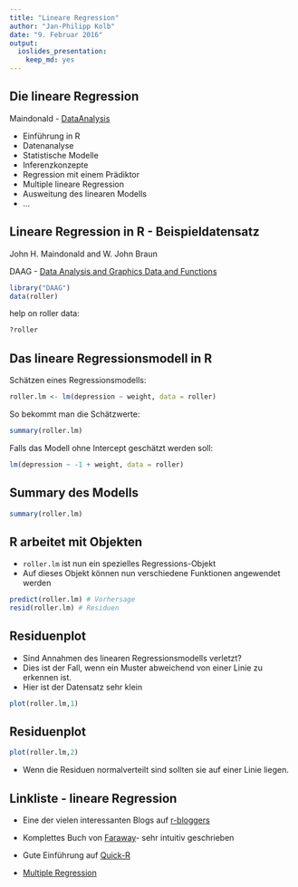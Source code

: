 ```yaml
---
title: "Lineare Regression"
author: "Jan-Philipp Kolb"
date: "9. Februar 2016"
output: 
  ioslides_presentation: 
    keep_md: yes
---
```


## Die lineare Regression

Maindonald - [DataAnalysis](https://cran.r-project.org/doc/contrib/usingR.pdf)

-  Einführung in R 
-  Datenanalyse
-  Statistische Modelle
-  Inferenzkonzepte
-  Regression mit einem Prädiktor
-  Multiple lineare Regression
-  Ausweitung des linearen Modells
-  ...

## Lineare Regression in R - Beispieldatensatz

John H. Maindonald and W. John Braun

DAAG - [Data Analysis and Graphics Data and Functions](http://cran.ms.unimelb.edu.au/web/packages/DAAG/DAAG.pdf)

```r
library("DAAG")
data(roller)
```

help on roller data:

```r
?roller
```

## Das lineare Regressionsmodell in R

Schätzen eines Regressionsmodells:

```r
roller.lm <- lm(depression ~ weight, data = roller)
```

So bekommt man die Schätzwerte:

```r
summary(roller.lm)
```

Falls das Modell ohne Intercept geschätzt werden soll:

```r
lm(depression ~ -1 + weight, data = roller)
```


## Summary des Modells

```r
summary(roller.lm)
```

## R arbeitet mit Objekten

- `roller.lm` ist nun ein spezielles Regressions-Objekt
- Auf dieses Objekt können nun verschiedene Funktionen angewendet werden

```r
predict(roller.lm) # Vorhersage
resid(roller.lm) # Residuen
```

## Residuenplot

-  Sind Annahmen des linearen Regressionsmodells verletzt? 
-  Dies ist der Fall, wenn ein Muster abweichend von einer Linie zu erkennen ist.
-  Hier ist der Datensatz sehr klein

```r
plot(roller.lm,1)
```

## Residuenplot

```r
plot(roller.lm,2)
```

- Wenn die Residuen normalverteilt sind sollten sie auf einer Linie liegen.

## Linkliste - lineare Regression

-  Eine der vielen interessanten Blogs auf [r-bloggers](http://www.r-bloggers.com/r-tutorial-series-simple-linear-regression/)

-  Komplettes Buch von [Faraway](http://cran.r-project.org/doc/contrib/Faraway-PRA.pdf)- sehr intuitiv geschrieben

-  Gute Einführung auf [Quick-R](http://www.statmethods.net/stats/regression.html)

- [Multiple Regression](https://www.r-bloggers.com/multiple-regression-part-1/)
